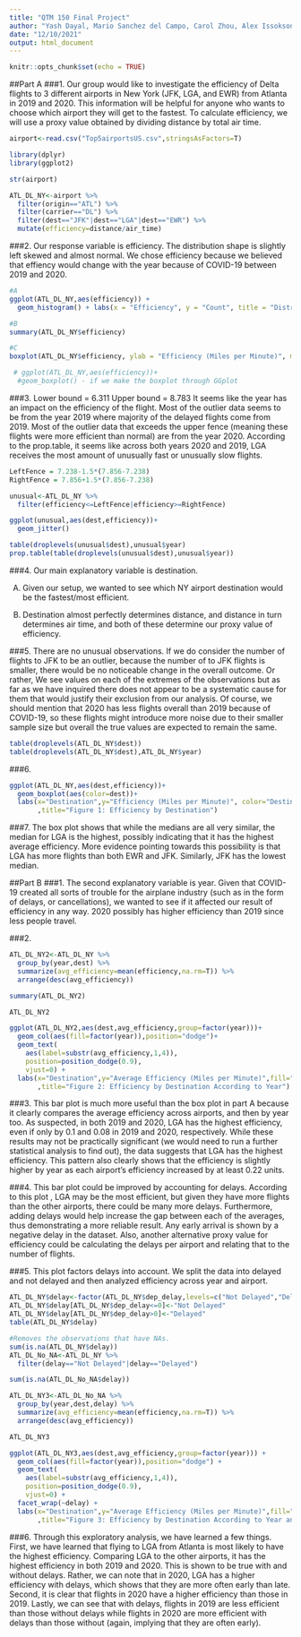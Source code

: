 ```yaml
---
title: "QTM 150 Final Project"
author: "Yash Dayal, Mario Sanchez del Campo, Carol Zhou, Alex Issokson"
date: "12/10/2021"
output: html_document
---
```


```r
knitr::opts_chunk$set(echo = TRUE)
```

##Part A
###1.
Our group would like to investigate the efficiency of Delta flights to 3 
different airports in New York (JFK, LGA, and EWR) from Atlanta in 2019 and 2020.
This information will be helpful for anyone who wants to choose which airport 
they will get to the fastest. To calculate efficiency, we will use a 
proxy value obtained by dividing distance by total air time.

```r
airport<-read.csv("Top5airportsUS.csv",stringsAsFactors=T)

library(dplyr)
library(ggplot2)

str(airport)

ATL_DL_NY<-airport %>%
  filter(origin=="ATL") %>%
  filter(carrier=="DL") %>%
  filter(dest=="JFK"|dest=="LGA"|dest=="EWR") %>% 
  mutate(efficiency=distance/air_time)
```

###2.
Our response variable is efficiency.
The distribution shape is slightly left skewed and almost normal.
We chose efficiency because we believed that effiency would change with the year because of COVID-19 between 2019 and 2020.

```r
#A
ggplot(ATL_DL_NY,aes(efficiency)) +
  geom_histogram() + labs(x = "Efficiency", y = "Count", title = "Distribution of Efficiency of DL flights: ATL to NY Airports")

#B
summary(ATL_DL_NY$efficiency)

#C
boxplot(ATL_DL_NY$efficiency, ylab = "Efficiency (Miles per Minute)", main = "Efficiency across Delta Flights from ATL to NY")

 # ggplot(ATL_DL_NY,aes(efficiency))+
  #geom_boxplot() - if we make the boxplot through GGplot
```

###3.
Lower bound = 6.311
Upper bound = 8.783
It seems like the year has an impact on the efficiency of the flight.
Most of the outlier data seems to be from the year 2019 where majority of the delayed flights come from 2019.
Most of the outlier data that exceeds the upper fence (meaning these flights were more efficient than normal) are from the year 2020.
According to the prop.table, it seems like across both years 2020 and 2019, LGA receives the most amount of unusually fast or unusually slow flights. 

```r
LeftFence = 7.238-1.5*(7.856-7.238)
RightFence = 7.856+1.5*(7.856-7.238)

unusual<-ATL_DL_NY %>%
  filter(efficiency<=LeftFence|efficiency>=RightFence)

ggplot(unusual,aes(dest,efficiency))+
  geom_jitter()

table(droplevels(unusual$dest),unusual$year)
prop.table(table(droplevels(unusual$dest),unusual$year))
```

###4.
Our main explanatory variable is destination.

A) Given our setup, we wanted to see which NY airport destination would be the 
fastest/most efficient.

B) Destination almost perfectly determines distance, and distance in turn 
determines air time, and both of these determine our proxy value of efficiency.

###5.
There are no unusual observations. If we do consider the number of flights to JFK to be an outlier, because the number of to JFK flights is smaller, there would be no noticeable change in the overall outcome. Or rather, 
We see values on each of the extremes of the observations
but as far as we have inquired there does not appear
to be a systematic cause for them that would justify 
their exclusion from our analysis. Of course, we 
should mention that 2020 has less flights overall than
2019 because of COVID-19, so these flights might 
introduce more noise due to their smaller sample size
but overall the true values are expected to remain the same.
```r
table(droplevels(ATL_DL_NY$dest))
table(droplevels(ATL_DL_NY$dest),ATL_DL_NY$year)
```

###6. 

```r
ggplot(ATL_DL_NY,aes(dest,efficiency))+
  geom_boxplot(aes(color=dest))+
  labs(x="Destination",y="Efficiency (Miles per Minute)", color="Destination"
       ,title="Figure 1: Efficiency by Destination")
```

###7.
The box plot shows that while the medians are all very similar, the median for 
LGA is the highest, possibly indicating that it has the highest average 
efficiency. More evidence pointing towards this possibility is that LGA has 
more flights than both EWR and JFK. Similarly, JFK has the lowest median.

##Part B
###1.
The second explanatory variable is year. Given that COVID-19 created all sorts
of trouble for the airplane industry (such as in the form of delays, or 
cancellations), we wanted to see if it affected our result of efficiency in any way.
2020 possibly has higher efficiency than 2019 since less people travel.

###2.

```r
ATL_DL_NY2<-ATL_DL_NY %>%
  group_by(year,dest) %>%
  summarize(avg_efficiency=mean(efficiency,na.rm=T)) %>%
  arrange(desc(avg_efficiency))

summary(ATL_DL_NY2)

ATL_DL_NY2

ggplot(ATL_DL_NY2,aes(dest,avg_efficiency,group=factor(year)))+
  geom_col(aes(fill=factor(year)),position="dodge")+
  geom_text(
    aes(label=substr(avg_efficiency,1,4)),
    position=position_dodge(0.9),
    vjust=0) +
  labs(x="Destination",y="Average Efficiency (Miles per Minute)",fill="Year"
       ,title="Figure 2: Efficiency by Destination According to Year")

```

###3.
This bar plot is much more useful than the box plot in part A because it
clearly compares the average efficiency across airports, and then by year too.
As suspected, in both 2019 and 2020, LGA has the highest efficiency, even if
only by 0.1 and 0.08 in 2019 and 2020, respectively. While these results may not be practically significant (we would need to run a further statistical analysis to find out), the data suggests that LGA has the highest efficiency. This pattern also clearly
shows that the efficiency is slightly higher by year as each airport's
efficiency increased by at least 0.22 units.

###4.
This bar plot could be improved by accounting for delays. According to this plot
, LGA may be the most efficient, but given they
have more flights than the other airports, there could be many more delays.
Furthermore, adding delays would help increase the gap between each of the
averages, thus demonstrating a more reliable result. Any early arrival is
shown by a negative delay in the dataset. Also, another alternative proxy 
value for efficiency could be calculating the delays per airport and relating
that to the number of flights.

###5.
This plot factors delays into account. We split the data into delayed and not delayed and then analyzed efficiency across year and airport.
```r
ATL_DL_NY$delay<-factor(ATL_DL_NY$dep_delay,levels=c("Not Delayed","Delayed"))
ATL_DL_NY$delay[ATL_DL_NY$dep_delay<=0]<-"Not Delayed"
ATL_DL_NY$delay[ATL_DL_NY$dep_delay>0]<-"Delayed"
table(ATL_DL_NY$delay)

#Removes the observations that have NAs.
sum(is.na(ATL_DL_NY$delay))
ATL_DL_No_NA<-ATL_DL_NY %>%
  filter(delay=="Not Delayed"|delay=="Delayed")

sum(is.na(ATL_DL_No_NA$delay))

ATL_DL_NY3<-ATL_DL_No_NA %>%
  group_by(year,dest,delay) %>%
  summarize(avg_efficiency=mean(efficiency,na.rm=T)) %>%
  arrange(desc(avg_efficiency))

ATL_DL_NY3

ggplot(ATL_DL_NY3,aes(dest,avg_efficiency,group=factor(year))) +
  geom_col(aes(fill=factor(year)),position="dodge") +
  geom_text(
    aes(label=substr(avg_efficiency,1,4)),
    position=position_dodge(0.9),
    vjust=0) +
  facet_wrap(~delay) +
  labs(x="Destination",y="Average Efficiency (Miles per Minute)",fill="Year"
       ,title="Figure 3: Efficiency by Destination According to Year and Delay")
```

###6. 
Through this exploratory analysis, we have learned a few things. First, we
have learned that flying to LGA from Atlanta is most likely to have the highest
efficiency. Comparing LGA to the other airports, it has the highest efficiency
in both 2019 and 2020. This is shown to be true with and without delays. Rather,
we can note that in 2020, LGA has a higher efficiency with delays, which shows
that they are more often early than late. Second, it is clear that flights in
2020 have a higher efficiency than those in 2019. Lastly, we can see that with
delays, flights in 2019 are less efficient than those without delays while
flights in 2020 are more efficient with delays than those without (again,
implying that they are often early).
